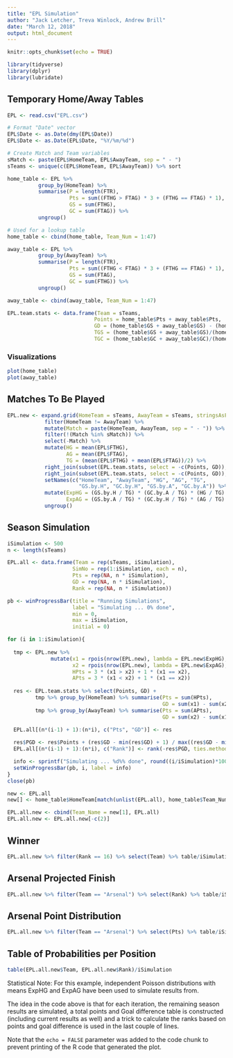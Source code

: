 ---
title: "EPL Simulation"
author: "Jack Letcher, Treva Winlock, Andrew Brill"
date: "March 12, 2018"
output: html_document
---

```{r setup, include=FALSE}
knitr::opts_chunk$set(echo = TRUE)
```

```{r libraries, echo=FALSE}
library(tidyverse)
library(dplyr)
library(lubridate)
```

## Temporary Home/Away Tables
```{r temp tables}
EPL <- read.csv("EPL.csv")

# Format "Date" vector
EPL$Date <- as.Date(dmy(EPL$Date))
EPL$Date <- as.Date(EPL$Date, "%Y/%m/%d")

# Create Match and Team variables
sMatch <- paste(EPL$HomeTeam, EPL$AwayTeam, sep = " - ")
sTeams <- unique(c(EPL$HomeTeam, EPL$AwayTeam)) %>% sort

home_table <- EPL %>% 
          group_by(HomeTeam) %>%
          summarise(P = length(FTR),
                    Pts = sum((FTHG > FTAG) * 3 + (FTHG == FTAG) * 1),
                    GS = sum(FTHG),
                    GC = sum(FTAG)) %>%
          ungroup()

# Used for a lookup table 
home_table <- cbind(home_table, Team_Num = 1:47)

away_table <- EPL %>% 
          group_by(AwayTeam) %>%
          summarise(P = length(FTR),
                    Pts = sum((FTHG < FTAG) * 3 + (FTHG == FTAG) * 1),
                    GS = sum(FTAG),
                    GC = sum(FTHG)) %>%
          ungroup()

away_table <- cbind(away_table, Team_Num = 1:47)

EPL.team.stats <- data.frame(Team = sTeams,
                            Points = home_table$Pts + away_table$Pts,
                            GD = (home_table$GS + away_table$GS) - (home_table$GC + away_table$GC),
                            TGS = (home_table$GS + away_table$GS)/(home_table$P + away_table$P),
                            TGC = (home_table$GC + away_table$GC)/(home_table$P + away_table$P), stringsAsFactors = FALSE)
```

### Visualizations
```{r pressure, echo=FALSE}
plot(home_table)
plot(away_table)
```

## Matches To Be Played
```{r TBP}
EPL.new <- expand.grid(HomeTeam = sTeams, AwayTeam = sTeams, stringsAsFactors = FALSE) %>%
            filter(HomeTeam != AwayTeam) %>%
            mutate(Match = paste(HomeTeam, AwayTeam, sep = " - ")) %>%
            filter(!(Match %in% sMatch)) %>%
            select(-Match) %>%
            mutate(HG = mean(EPL$FTHG),
                   AG = mean(EPL$FTAG),
                   TG = (mean(EPL$FTHG) + mean(EPL$FTAG))/2) %>%
            right_join(subset(EPL.team.stats, select = -c(Points, GD)),  by = c("HomeTeam" = "Team")) %>%
            right_join(subset(EPL.team.stats, select = -c(Points, GD)), by = c("AwayTeam" = "Team")) %>%
            setNames(c("HomeTeam", "AwayTeam", "HG", "AG", "TG", 
                       "GS.by.H", "GC.by.H", "GS.by.A", "GC.by.A")) %>%
            mutate(ExpHG = (GS.by.H / TG) * (GC.by.A / TG) * (HG / TG) * TG,
                   ExpAG = (GS.by.A / TG) * (GC.by.H / TG) * (AG / TG) * TG) %>%
            ungroup()
```

## Season Simulation
```{r simulation}
iSimulation <- 500
n <- length(sTeams)

EPL.all <- data.frame(Team = rep(sTeams, iSimulation),
                     SimNo = rep(1:iSimulation, each = n),
                     Pts = rep(NA, n * iSimulation),
                     GD = rep(NA, n * iSimulation),
                     Rank = rep(NA, n * iSimulation))

pb <- winProgressBar(title = "Running Simulations", 
                     label = "Simulating ... 0% done", 
                     min = 0, 
                     max = iSimulation, 
                     initial = 0)

for (i in 1:iSimulation){
  
  tmp <- EPL.new %>% 
              mutate(x1 = rpois(nrow(EPL.new), lambda = EPL.new$ExpHG), 
                     x2 = rpois(nrow(EPL.new), lambda = EPL.new$ExpAG), 
                     HPts = 3 * (x1 > x2) + 1 * (x1 == x2),
                     APts = 3 * (x1 < x2) + 1 * (x1 == x2))
  
  res <- EPL.team.stats %>% select(Points, GD) + 
         tmp %>% group_by(HomeTeam) %>% summarise(Pts = sum(HPts),
                                                  GD = sum(x1) - sum(x2)) %>% select(Pts, GD) + 
         tmp %>% group_by(AwayTeam) %>% summarise(Pts = sum(APts),
                                                  GD = sum(x2) - sum(x1)) %>% select(Pts, GD) 

  EPL.all[(n*(i-1) + 1):(n*i), c("Pts", "GD")] <- res
  
  res$PGD <- res$Points + (res$GD - min(res$GD) + 1) / max((res$GD - min(res$GD) + 1) + 1)
  EPL.all[(n*(i-1) + 1):(n*i), c("Rank")] <- rank(-res$PGD, ties.method = "random")  

  info <- sprintf("Simulating ... %d%% done", round((i/iSimulation)*100))
  setWinProgressBar(pb, i, label = info)  
}
close(pb)
```


```{r teamname_addition, echo=FALSE}
new <- EPL.all
new[] <- home_table$HomeTeam[match(unlist(EPL.all), home_table$Team_Num)]

EPL.all.new <- cbind(Team_Name = new[1], EPL.all)
EPL.all.new <- EPL.all.new[-c(2)]
```


## Winner
```{r winner model}
EPL.all.new %>% filter(Rank == 16) %>% select(Team) %>% table/iSimulation
```

## Arsenal Projected Finish
```{r projected }
EPL.all.new %>% filter(Team == "Arsenal") %>% select(Rank) %>% table/iSimulation
```

## Arsenal Point Distribution
```{r point distribution}
EPL.all.new %>% filter(Team == "Arsenal") %>% select(Pts) %>% table/iSimulation
```
## Table of Probabilities per Position
```{r Probabilities}
table(EPL.all.new$Team, EPL.all.new$Rank)/iSimulation
```

Statistical Note: For this example, independent Poisson distributions with means ExpHG and ExpAG have been used to simulate results from. 

The idea in the code above is that for each iteration, the remaining season results are simulated, a total points and Goal difference table is constructed (including current results as well) and a trick to calculate the ranks based on points and goal difference is used in the last couple of lines. 


Note that the `echo = FALSE` parameter was added to the code chunk to prevent printing of the R code that generated the plot.
